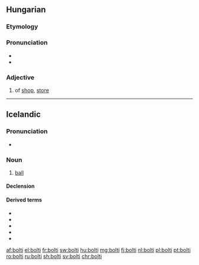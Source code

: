==Hungarian==

===Etymology===
{{hu-suffix|bolt|i|pos=adj}}

===Pronunciation===
* {{hu-IPA}}
* {{hyphenation|bol|ti|lang=hu}}

===Adjective===
{{hu-adj|-}}

# of [[shop]], [[store]]
#: {{ux|hu|'''bolti''' lopás|'''shop'''lifting|inline=1}}

----

==Icelandic==

===Pronunciation===
* {{IPA|/ˈpɔl̥tɪ/|lang=is}}
*: {{rhymes|ɔl̥tɪ|lang=is}}

===Noun===
{{is-noun|m|bolta|boltar}}

# {{lb|is|sports}} [[ball]]

====Declension====
{{is-decl-noun-m-w1|b|o|lt}}

====Derived terms====
* {{l|is|boltaleikur}}
* {{l|is|fótbolti}}
* {{l|is|hafnabolti}}
* {{l|is|hornabolti}}
* {{l|is|handbolti}}

[[af:bolti]]
[[el:bolti]]
[[fr:bolti]]
[[sw:bolti]]
[[hu:bolti]]
[[mg:bolti]]
[[fj:bolti]]
[[nl:bolti]]
[[pl:bolti]]
[[pt:bolti]]
[[ro:bolti]]
[[ru:bolti]]
[[sh:bolti]]
[[sv:bolti]]
[[chr:bolti]]